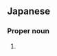 ==Japanese==
{{ja-kanjitab|ぶな|さわ|k2=ざわ|yomi=k|r=y}}

===Proper noun===
{{ja-pos|kyu=樗澤|ぶなざわ|proper}}

# {{surname|lang=ja|sort=ふなさわ}}